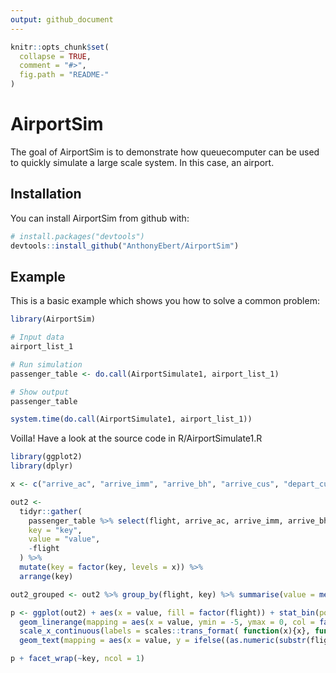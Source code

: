 ```yaml
---
output: github_document
---
```


<!-- README.md is generated from README.Rmd. Please edit that file -->

```r
knitr::opts_chunk$set(
  collapse = TRUE,
  comment = "#>",
  fig.path = "README-"
)
```

# AirportSim

The goal of AirportSim is to demonstrate how queuecomputer can be used to quickly simulate a large scale system. In this case, an airport. 

## Installation

You can install AirportSim from github with:

```r
# install.packages("devtools")
devtools::install_github("AnthonyEbert/AirportSim")
```

## Example

This is a basic example which shows you how to solve a common problem:

```r

library(AirportSim)

# Input data
airport_list_1

# Run simulation
passenger_table <- do.call(AirportSimulate1, airport_list_1)

# Show output
passenger_table

system.time(do.call(AirportSimulate1, airport_list_1))

```

Voilla! Have a look at the source code in R/AirportSimulate1.R


```r

library(ggplot2)
library(dplyr)

x <- c("arrive_ac", "arrive_imm", "arrive_bh", "arrive_cus", "depart_cus")

out2 <- 
  tidyr::gather(
    passenger_table %>% select(flight, arrive_ac, arrive_imm, arrive_bh, arrive_cus, depart_cus), 
    key = "key", 
    value = "value", 
    -flight
  ) %>% 
  mutate(key = factor(key, levels = x)) %>% 
  arrange(key) 

out2_grouped <- out2 %>% group_by(flight, key) %>% summarise(value = median(value), passengers = n())

p <- ggplot(out2) + aes(x = value, fill = factor(flight)) + stat_bin(position = "stack", bins = 200, col = NA) + ylab("Passenger/min") + xlab("Time of day")  +
  geom_linerange(mapping = aes(x = value, ymin = -5, ymax = 0, col = factor(flight)), data = out2_grouped) + 
  scale_x_continuous(labels = scales::trans_format( function(x){x}, function(x){substr(lubridate::as_datetime(x * 60 + 360 * 60), 12, 16)} ), breaks = (seq(0,5, by = 0.5))*60, expand = c(0, 0), limits = c(0, 200)) +
  geom_text(mapping = aes(x = value, y = ifelse((as.numeric(substr(flight, start = 7, stop = 12)) %% 2) == 0,-15,-10), label = flight), data = out2_grouped, size = 2) + theme_bw() + theme(legend.position = "none")

p + facet_wrap(~key, ncol = 1) 

```

